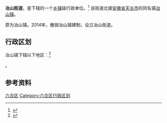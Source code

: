 {{中国乡级行政区
|景观照片文件名 = 冶山铁矿博物馆20210502.jpg
|景观照片描述 = 冶山铁矿博物馆
|汉语拼音 = 
|其他语言 = 
|其他语言名称 = 
|旧称 = 
|地名出处 = 
|位置图文件名 = 
|位置图描述 = 
|自定义图片= 
|建置时间 = 
|政府驻地 = 
|毗邻 = 
|总面积 = 
|总人口 = 
|总人口年份 = 
|户籍人口 = 
|户籍人口年份 = 
|常住人口 =
|常住人口年份 =
|人口密度 =
|GDP = 
|GDP年份 = 
|邮政编码 = 
|电话区号 = 25
|官方网站 = 
|网站名称 = 
|32/01/16/101/000}}

'''冶山街道'''，是{{PRC admin/fullname|32/01/16/101/000|3}}下辖的一个[[乡镇|乡镇]]级行政单位。<ref>{{PRC admin/ref sgc|{{PRC admin/parent|32/01/16/101/000}}}}</ref>
该街道北接[[安徽省|安徽省]][[天长市|天长市]]的同名镇[[冶山镇_(天长市)|冶山镇]]。

原为冶山镇。2014年，撤销冶山镇建制，设立冶山街道。
== 行政区划 ==

冶山镇下辖以下地区：<ref>{{PRC admin/ref sgc|32/01/16/101/000}}</ref>

{{PRC admin/children|32/01/16/101/000}}。

== 参考资料 ==

{{reflist}}

{{江苏省南京市六合区行政区划}}
{{江苏行政区划小作品}}

[[Category:南京市街道|六合区]]
[[Category:六合区行政区划|Category:六合区行政区划]]
